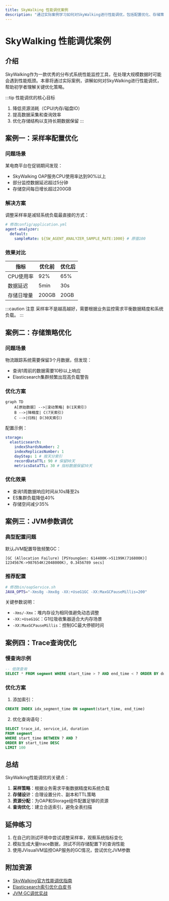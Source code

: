 ```yaml
---
title: SkyWalking 性能调优案例
description: "通过实际案例学习如何对SkyWalking进行性能调优，包括配置优化、存储策略调整和查询性能提升。"
---
```


# SkyWalking 性能调优案例

## 介绍

SkyWalking作为一款优秀的分布式系统性能监控工具，在处理大规模数据时可能会遇到性能瓶颈。本章将通过实际案例，讲解如何对SkyWalking进行性能调优，帮助初学者理解关键优化策略。

:::tip 性能调优的核心目标
1. 降低资源消耗（CPU/内存/磁盘IO）
2. 提高数据采集和查询效率
3. 优化存储结构以支持长期数据保留
:::

## 案例一：采样率配置优化

### 问题场景

某电商平台在促销期间发现：
- SkyWalking OAP服务CPU使用率达到90%以上
- 部分监控数据延迟超过5分钟
- 存储空间每日增长超过200GB

### 解决方案

调整采样率是减轻系统负载最直接的方式：

```yaml
# 修改config/application.yml
agent-analyzer:
  default:
    sampleRate: ${SW_AGENT_ANALYZER_SAMPLE_RATE:1000} # 原值100
```

### 效果对比

| 指标          | 优化前 | 优化后 |
|---------------|--------|--------|
| CPU使用率     | 92%    | 65%    |
| 数据延迟      | 5min   | 30s    |
| 存储日增量    | 200GB  | 20GB   |

:::caution 注意
采样率不是越高越好，需要根据业务监控需求平衡数据精度和系统负载。
:::

## 案例二：存储策略优化

### 问题场景

物流跟踪系统需要保留3个月数据，但发现：
- 查询1周前的数据需要10秒以上响应
- Elasticsearch集群频繁出现高负载警告

### 优化方案

```mermaid
graph TD
    A[原始数据] -->|滚动策略| B(1天索引)
    B -->|降精度| C(7天索引)
    C -->|归档| D(30天索引)
```

配置示例：

```yaml
storage:
  elasticsearch:
    indexShardsNumber: 2
    indexReplicasNumber: 1
    dayStep: 1 # 按天分索引
    recordDataTTL: 90 # 保留90天
    metricsDataTTL: 30 # 指标数据保留30天
```

### 优化效果

- 查询1周数据响应时间从10s降至2s
- ES集群负载降低40%
- 存储空间减少35%

## 案例三：JVM参数调优

### 典型配置问题

默认JVM配置导致频繁GC：

```
[GC (Allocation Failure) [PSYoungGen: 614400K->51199K(716800K)] 1234567K->987654K(2048000K), 0.3456789 secs]
```

### 推荐配置

```bash
# 修改bin/oapService.sh
JAVA_OPTS="-Xms8g -Xmx8g -XX:+UseG1GC -XX:MaxGCPauseMillis=200"
```

关键参数说明：
- `-Xms/-Xmx`：堆内存设为相同值避免动态调整
- `-XX:+UseG1GC`：G1垃圾收集器适合大内存场景
- `-XX:MaxGCPauseMillis`：控制GC最大停顿时间

## 案例四：Trace查询优化

### 慢查询示例

```sql
-- 低效查询
SELECT * FROM segment WHERE start_time > ? AND end_time < ? ORDER BY duration DESC LIMIT 100
```

### 优化方案

1. 添加索引：
```sql
CREATE INDEX idx_segment_time ON segment(start_time, end_time)
```

2. 优化查询语句：
```sql
SELECT trace_id, service_id, duration 
FROM segment 
WHERE start_time BETWEEN ? AND ?
ORDER BY start_time DESC
LIMIT 100
```

## 总结

SkyWalking性能调优的关键点：

1. **采样策略**：根据业务需求平衡数据精度和系统负载
2. **存储设计**：合理设置分片、副本和TTL策略
3. **资源分配**：为OAP和Storage组件配置足够的资源
4. **查询优化**：建立合适索引，避免全表扫描

## 延伸练习

1. 在自己的测试环境中尝试调整采样率，观察系统指标变化
2. 模拟生成大量trace数据，测试不同存储配置下的查询性能
3. 使用JVisualVM监控OAP服务的GC情况，尝试优化JVM参数

## 附加资源

- [SkyWalking官方性能调优指南](https://skywalking.apache.org/docs/)
- [Elasticsearch索引优化白皮书](https://www.elastic.co/guide/en/elasticsearch/reference/current/tune-for-indexing-speed.html)
- [JVM GC调优实战](https://docs.oracle.com/en/java/javase/11/gctuning/)